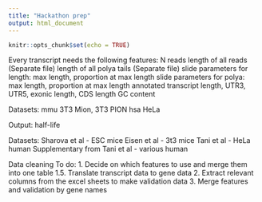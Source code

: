 ```yaml
---
title: "Hackathon prep"
output: html_document
---
```


```r
knitr::opts_chunk$set(echo = TRUE)
```

Every transcript needs the following features:
N reads
length of all reads (Separate file)
length of all polya tails (Separate file)
slide parameters for length: max length, proportion at max length
slide parameters for polya: max length, proportion at max length
annotated transcript length, UTR3, UTR5, exonic length, CDS length
GC content

Datasets:
mmu 3T3 Mion, 3T3 PION
hsa HeLa

Output:
half-life

Datasets:
Sharova et al - ESC mice
Eisen et al - 3t3 mice
Tani et al - HeLa human
Supplementary from Tani et al - various human


Data cleaning To do:
1. Decide on which features to use and merge them into one table
1.5. Translate transcript data to gene data
2. Extract relevant columns from the excel sheets to make validation data
3. Merge features and validation by gene names